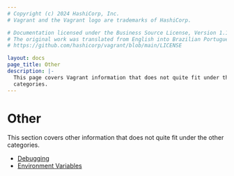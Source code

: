 ```yaml
---
# Copyright (c) 2024 HashiCorp, Inc.
# Vagrant and the Vagrant logo are trademarks of HashiCorp.

# Documentation licensed under the Business Source License, Version 1.1.
# The original work was translated from English into Brazilian Portuguese.
# https://github.com/hashicorp/vagrant/blob/main/LICENSE

layout: docs
page_title: Other
description: |-
  This page covers Vagrant information that does not quite fit under the other
  categories.
---
```


# Other

This section covers other information that does not quite fit under the
other categories.

- [Debugging](/vagrant/docs/other/debugging)
- [Environment Variables](/vagrant/docs/other/environmental-variables)
